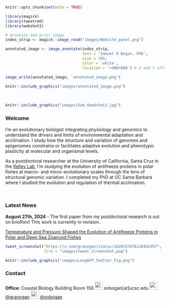 ```r

knitr::opts_chunk$set(echo = TRUE)

library(magick)
library(tweetrmd)
library(webshot2)

```

```r

# Annotate and print image
index_strip <- magick::image_read("images/Website_panel.png")

annotated_image <- image_annotate(index_strip, 
                                  text = 'Samuel N Bogan, PhD', 
                                  size = 300, 
                                  color = 'white',
                                  location = '+400+600') # X and Y offsets from the top-left corner

image_write(annotated_image, 'annotated_image.png')

```

```r
knitr::include_graphics("images/annotated_image.png")
```

<br>
```r
knitr::include_graphics("images/Sam_Headshot2.jpg")
```

### Welcome <a id="about_me"></a>

I'm an evolutionary biologist integrating physiology and genomics to understand the drivers and limits of environmental adaptation and acclimation. I study how the structure and variation of genomes and epigenomes constrains or facilitates adaptive evolution and phenotypic plasticity at molecular and organismal levels.     

As a postdoctoral researcher at the University of California, Santa Cruz in the [Kelley Lab](https://evogenomes.sites.ucsc.edu/), I'm studying the evolution of antifreeze proteins in polar fishes at macro- and micro-evolutionary scales through the lens of structural genomic variation. I completed my PhD at UC Santa Barbara where I studied the evolution and regulation of thermal acclimation.

<div style="clear: both;"></div>

<br>

### Latest News <a id="about_me"></a>

**August 27th, 2024** - The first paper from my postdoctoral research is out on brioRxiv! This work is currently in revision. 

[Temperature and Pressure Shaped the Evolution of Antifreeze Proteins in Polar and Deep Sea Zoarcoid Fishes](https://www.biorxiv.org/content/10.1101/2024.08.24.609455v1)

```r
tweet_screenshot("https://x.com/granogan/status/1828157676116942957",
                 file = "images/tweet_screenshot.png")

knitr::include_graphics("images/LongAFP_Twitter_Fig.png")
```


### Contact <a id="about_me"></a>

**Office:** Coastal Biology Building Room 158 ![](images/mail.png){width=25px} snbogan[at]ucsc.edu ![](images/twitter.png){width=25px} [@granogan](https://x.com/granogan) ![](images/github.png){width=25px} [@snbogan](https://github.com/snbogan)






